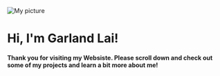 <span>
	<img
		src="https://media-exp1.licdn.com/dms/image/C5603AQEFr1kTwD5aMg/profile-displayphoto-shrink_200_200/0?e=1601510400&v=beta&t=hpX1CBptsCaEAJlaU4kPxhPh3LEg6wlyobjhsNDURBE"
		alt="My picture"
	/>
</span>

<h1> Hi, I'm Garland Lai! </h1>
<h4>
	Thank you for visiting my Websiste. Please scroll down and check out some of
	my projects and learn a bit more about me!
</h4>
